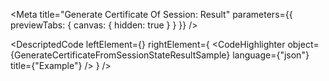 
<Meta title="Generate Certificate Of Session: Result" parameters={{ previewTabs: { canvas: { hidden: true } } }} />

<DescriptedCode
  leftElement={<GenerateCertificateFromSessionStateResultDesc />}
  rightElement={
    <CodeHighlighter
      object={GenerateCertificateFromSessionStateResultSample}
      language={"json"}
      title={"Example"}
    />
  }
/>
